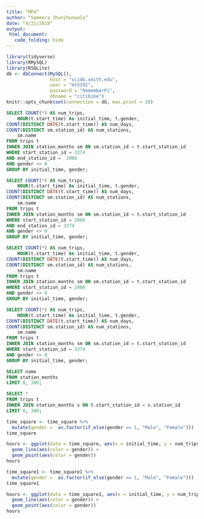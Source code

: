 ```yaml
---
title: “MP4”
author: “Sameera Jhunjhunwala”
date: “4/21/2019”
output:
 html_document:
   code_folding: hide
---
```


```r
library(tidyverse)
library(RMySQL)
library(RSQLite)
db <- dbConnect(MySQL(), 
                host = "scidb.smith.edu", 
                user = "mth292", 
                password = "RememberPi", 
                dbname = "citibike")
knitr::opts_chunk$set(connection = db, max.print = 20)
```


```sql
SELECT COUNT(*) AS num_trips, 
    HOUR(t.start_time) As initial_time, t.gender, 
COUNT(DISTINCT DATE(t.start_time)) AS num_days, 
COUNT(DISTINCT sm.station_id) AS num_stations,
    sm.name
FROM trips t
INNER JOIN station_months sm ON sm.station_id = t.start_station_id
WHERE start_station_id = 3374
AND end_station_id =  2006
AND gender <> 0 
GROUP BY initial_time, gender;
```

```sql
SELECT COUNT(*) AS num_trips, 
    HOUR(t.start_time) As initial_time, t.gender, 
COUNT(DISTINCT DATE(t.start_time)) AS num_days, 
COUNT(DISTINCT sm.station_id) AS num_stations,
    sm.name
FROM trips t
INNER JOIN station_months sm ON sm.station_id = t.start_station_id
WHERE start_station_id = 2006
AND end_station_id = 3374
AND gender <> 0 
GROUP BY initial_time, gender;
```

```sql
SELECT COUNT(*) AS num_trips, 
    HOUR(t.start_time) As initial_time, t.gender, 
COUNT(DISTINCT DATE(t.start_time)) AS num_days, 
COUNT(DISTINCT sm.station_id) AS num_stations,
    sm.name
FROM trips t
INNER JOIN station_months sm ON sm.station_id = t.start_station_id
WHERE start_station_id = 2006
AND gender <> 0 
GROUP BY initial_time, gender;
```

```sql
SELECT COUNT(*) AS num_trips, 
    HOUR(t.start_time) As initial_time, t.gender, 
COUNT(DISTINCT DATE(t.start_time)) AS num_days, 
COUNT(DISTINCT sm.station_id) AS num_stations,
    sm.name
FROM trips t
INNER JOIN station_months sm ON sm.station_id = t.start_station_id
WHERE start_station_id = 3374
AND gender <> 0 
GROUP BY initial_time, gender;
```

```sql
SELECT name
FROM station_months
LIMIT 0, 300;
```

```sql
SELECT * 
FROM trips t 
INNER JOIN station_months s ON t.start_station_id = s.station_id
LIMIT 0, 300;
```

```r
time_square <- time_square %>%
  mutate(gender =  as.factor(if_else(gender == 1, "Male", "Female")))
time_square

```


```r
hours <- ggplot(data = time_square, aes(x = initial_time, y = num_trips)) +
  geom_line(aes(color = gender)) + 
  geom_point(aes(color = gender))
hours
```
```r
time_square1 <- time_square1 %>%
  mutate(gender =  as.factor(if_else(gender == 1, "Male", "Female")))
time_square1

```
```r
hours <- ggplot(data = time_square1, aes(x = initial_time, y = num_trips)) +
  geom_line(aes(color = gender)) + 
  geom_point(aes(color = gender))
hours
```